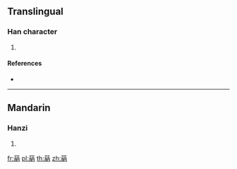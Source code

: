 {{character info/new}}
==Translingual==

===Han character===
{{Han char|rn=140|rad=艸|as=10|sn=16|four=|canj=TVFB}}

# {{defn|Han|sort=艸10}}

====References====
* {{Han ref|kx=1050.020|dkj=31613|dj=1511.090|hdz=53274.130|uh=84B3|ud=33971}}

----

==Mandarin==

===Hanzi===
{{cmn-hanzi|pin=[[nà]] ([[na4]]), [[xí]] ([[xi2]]), [[xì]] ([[xi4]])|wg=na<sup>4</sup>, hsi<sup>2</sup>, hsi<sup>4</sup>}}

# {{defn|lang=cmn|sort=艸10}}

[[fr:蒳]]
[[pl:蒳]]
[[th:蒳]]
[[zh:蒳]]